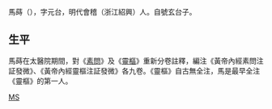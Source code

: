 馬蒔（{{bd|?||?||}}），字元台，明代會稽（浙江紹興）人。自號玄台子。

==生平==
馬蒔在太醫院期間，對《[[素問|素問]]》及《[[靈樞|靈樞]]》重新分卷註釋，編注《黃帝內經素問注証發微》、《黃帝內經靈樞注証發微》各九卷。《靈樞》自古無全注，馬是最早全注《靈樞》的第一人。

[[Category:明朝醫學家|MS]]